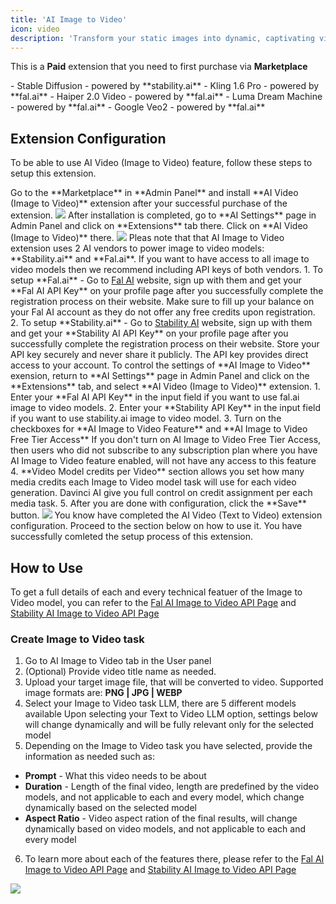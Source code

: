 ```yaml
---
title: 'AI Image to Video'
icon: video
description: 'Transform your static images into dynamic, captivating videos with our cutting-edge AI Image to Video extension'
---
```


<Warning>This is a **Paid** extension that you need to first purchase via **Marketplace**</Warning>

<Card title="Included Image to Video Models" >
- Stable Diffusion - powered by **stability.ai**
- Kling 1.6 Pro - powered by **fal.ai**
- Haiper 2.0 Video - powered by **fal.ai**
- Luma Dream Machine - powered by **fal.ai**
- Google Veo2 - powered by **fal.ai**
</Card>


## Extension Configuration
To be able to use AI Video (Image to Video) feature, follow these steps to setup this extension.

<Steps>
  <Step title="Step 1">
    Go to the **Marketplace** in **Admin Panel** and install **AI Video (Image to Video)** extension after your successful purchase of the extension.     
    <img src="/images/extensions/video-image/video-1.png" />    
  </Step>
  <Step title="Step 2">
    After installation is completed, go to **AI Settings** page in Admin Panel and click on **Extensions** tab there. Click on **AI Video (Image to Video)** there. 
    <img src="/images/extensions/video-image/video-2.png" />
  </Step>
  <Step title="Step 3">
    Pleas note that that AI Image to Video extension uses 2 AI vendors to power image to video models: **Stability.ai** and **Fal.ai**. If you want to have access to all image to video models then we recommend including API keys of both vendors.
    1. To setup **Fal.ai** - Go to <a href="https://fal.ai/" target="_blank">Fal AI</a> website, sign up with them and get your **Fal AI API Key** on your profile page after you successfully complete the registration process on their website.
     Make sure to fill up your balance on your Fal AI account as they do not offer any free credits upon registration. 
    2. To setup **Stability.ai** - Go to <a href="https://stability.ai" target="_blank">Stability AI</a> website, sign up with them and get your **Stability AI API Key** on your profile page after you successfully complete the registration process on their website.
    <Note>Store your API key securely and never share it publicly. The API key provides direct access to your account.</Note>
  </Step>
   <Step title="Step 4">
   To control the settings of **AI Image to Video** exension, return to **AI Settings** page in Admin Panel and click on the **Extensions** tab, and select **AI Video (Image to Video)** extension. 
    1. Enter your **Fal AI API Key** in the input field if you want to use fal.ai image to video models. 
    2. Enter your **Stability API Key** in the input field if you want to use stability.ai image to video model. 
    3. Turn on the checkboxes for **AI Image to Video Feature** and **AI Image to Video Free Tier Access** 
    <Note>If you don't turn on AI Image to Video Free Tier Access, then users who did not subscribe to any subscription plan where you have AI Image to Video feature enabled, will not have any access to this feature</Note>
    4. **Video Model credits per Video** section allows you set how many media credits each Image to Video model task will use for each video generation. Davinci AI give you full control on credit assignment per each media task.  
    5. After you are done with configuration, click the **Save** button.  
    <img src="/images/extensions/video-image/video-3.png" />
  </Step>
  <Step title="Step 5">
    You know have completed the AI Video (Text to Video) extension configuration. Proceed to the section below on how to use it. 
  </Step>
</Steps>

<Check>
You have successfully comleted the setup process of this extension.
</Check>

## How to Use
To get a full details of each and every technical featuer of the Image to Video model, you can refer to the <a href="https://fal.ai/models?categories=text-to-video" target="_blank">Fal AI Image to Video API Page</a> and <a href="https://platform.stability.ai/docs/api-reference#tag/Image-to-Video" target="_blank">Stability AI Image to Video API Page</a>

### Create Image to Video task

1. Go to AI Image to Video tab in the User panel 
2. (Optional) Provide video title name as needed.
2. Upload your target image file, that will be converted to video. Supported image formats are: **PNG | JPG | WEBP**
4. Select your Image to Video task LLM, there are 5 different models available
<Note>Upon selecting your Text to Video LLM option, settings below will change dynamically and will be fully relevant only for the selected model</Note>
5. Depending on the Image to Video task you have selected, provide the information as needed such as: 
- **Prompt** - What this video needs to be about
- **Duration** - Length of the final video, length are predefined by the video models, and not applicable to each and every model, which change dynamically based on the selected model
- **Aspect Ratio** - Video aspect ration of the final results, will change dynamically based on video models, and not applicable to each and every model 
6. To learn more about each of the features there, please refer to the <a href="https://fal.ai/models?categories=text-to-video" target="_blank">Fal AI Image to Video API Page</a> and <a href="https://platform.stability.ai/docs/api-reference#tag/Image-to-Video" target="_blank">Stability AI Image to Video API Page</a>

<img src="/images/extensions/video-image/video-4.png" />


